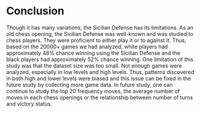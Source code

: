 # Conclusion
Though it has many variations, the Sicilian Defense has its limitations. 
As an old chess opening, the Sicilian Defense was well-known and was studied to chess players. They were proficient to either play it or to against it. Thus, based on the 20000+ games we had analyzed, white players had approximately 48% chance winning using the Sicilian Defense and the black players had approximately 52% chance winning. 
One limitation of this study was that the dataset size was too small. Not enough games were analyzed, especially in low levels and high levels. Thus, patterns discovered in both high and lower levels were biased and this issue can be fixed in the future study by collecting more game data. 
In future study, one can continue to study the top 20 frequency moves, the average number of moves in each chess openings or the relationship between number of turns and victory status. 